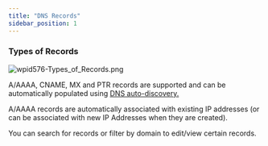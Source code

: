 ```yaml
---
title: "DNS Records"
sidebar_position: 1
---
```


### Types of Records

![wpid576-Types_of_Records.png](/assets/images/wpid576-Types_of_Records.png)

A/AAAA, CNAME, MX and PTR records are supported and can be automatically populated using [DNS auto-discovery.](auto-discovery/setup-dns-autodiscovery.mdx)

A/AAAA records are automatically associated with existing IP addresses (or can be associated with new IP Addresses when they are created).

You can search for records or filter by domain to edit/view certain records.
